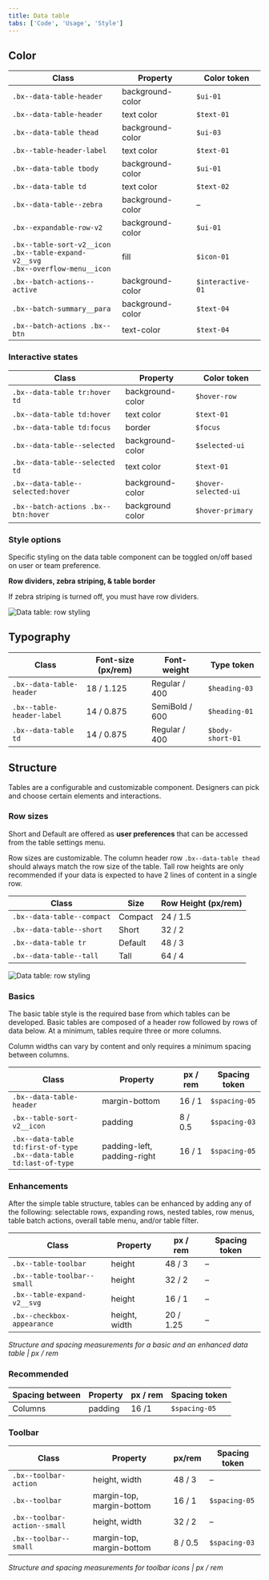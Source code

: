 ```yaml
---
title: Data table
tabs: ['Code', 'Usage', 'Style']
---
```


## Color

| Class                                                                                         | Property         | Color token       |
| --------------------------------------------------------------------------------------------- | ---------------- | ----------------- |
| `.bx--data-table-header`                                                                      | background-color | `$ui-01`          |
| `.bx--data-table-header`                                                                      | text color       | `$text-01`        |
| `.bx--data-table thead`                                                                       | background-color | `$ui-03`          |
| `.bx--table-header-label`                                                                     | text color       | `$text-01`        |
| `.bx--data-table tbody`                                                                       | background-color | `$ui-01`          |
| `.bx--data-table td`                                                                          | text color       | `$text-02`        |
| `.bx--data-table--zebra`                                                                      | background-color | –                 |
| `.bx--expandable-row-v2`                                                                      | background-color | `$ui-01`          |
| `.bx--table-sort-v2__icon` <br/> `.bx--table-expand-v2__svg` <br/> `.bx--overflow-menu__icon` | fill             | `$icon-01`        |
| `.bx--batch-actions--active`                                                                  | background-color | `$interactive-01` |
| `.bx--batch-summary__para`                                                                    | background-color | `$text-04`        |
| `.bx--batch-actions .bx--btn`                                                                 | text-color       | `$text-04`        |

### Interactive states

| Class                               | Property         | Color token          |
| ----------------------------------- | ---------------- | -------------------- |
| `.bx--data-table tr:hover td`       | background-color | `$hover-row`         |
| `.bx--data-table td:hover`          | text color       | `$text-01`           |
| `.bx--data-table td:focus`          | border           | `$focus`             |
| `.bx--data-table--selected`         | background-color | `$selected-ui`       |
| `.bx--data-table--selected td`      | text color       | `$text-01`           |
| `.bx--data-table--selected:hover`   | background-color | `$hover-selected-ui` |
| `.bx--batch-actions .bx--btn:hover` | background color | `$hover-primary`     |

### Style options

Specific styling on the data table component can be toggled on/off based on user or team preference.

**Row dividers, zebra striping, & table border**

If zebra striping is turned off, you must have row dividers.

![Data table: row styling](images/data-table-style-1.png)

<!-- This section is commented out until themes are ready

**Background colors**

Data tables are built to be accessible against the `$ui-background` color:



![Data table: background colors](images/data-table-style-2.png)


-->

## Typography

| Class                     | Font-size (px/rem) | Font-weight    | Type token       |
| ------------------------- | ------------------ | -------------- | ---------------- |
| `.bx--data-table-header`  | 18 / 1.125         | Regular / 400  | `$heading-03`    |
| `.bx--table-header-label` | 14 / 0.875         | SemiBold / 600 | `$heading-01`    |
| `.bx--data-table td`      | 14 / 0.875         | Regular / 400  | `$body-short-01` |

## Structure

Tables are a configurable and customizable component. Designers can pick and choose certain elements and interactions.

### Row sizes

Short and Default are offered as **user preferences** that can be accessed from the table settings menu.

Row sizes are customizable. The column header row `.bx--data-table thead` should always match the row size of the table. Tall row heights are only recommended if your data is expected to have 2 lines of content in a single row.

| Class                      | Size    | Row Height (px/rem) |
| -------------------------- | ------- | ------------------- |
| `.bx--data-table--compact` | Compact | 24 / 1.5            |
| `.bx--data-table--short`   | Short   | 32 / 2              |
| `.bx--data-table tr`       | Default | 48 / 3              |
| `.bx--data-table--tall`    | Tall    | 64 / 4              |

![Data table: row styling](images/data-table-style-3.png)

### Basics

The basic table style is the required base from which tables can be developed. Basic tables are composed of a header row followed by rows of data below. At a minimum, tables require three or more columns.

Column widths can vary by content and only requires a minimum spacing between columns.

| Class                                                                      | Property                    | px / rem | Spacing token |
| -------------------------------------------------------------------------- | --------------------------- | -------- | ------------- |
| `.bx--data-table-header`                                                   | margin-bottom               | 16 / 1   | `$spacing-05` |
| `.bx--table-sort-v2__icon`                                                 | padding                     | 8 / 0.5  | `$spacing-03` |
| `.bx--data-table td:first-of-type` <br/> `.bx--data-table td:last-of-type` | padding-left, padding-right | 16 / 1   | `$spacing-05` |

### Enhancements

After the simple table structure, tables can be enhanced by adding any of the following: selectable rows, expanding rows, nested tables, row menus, table batch actions, overall table menu, and/or table filter.

| Class                       | Property      | px / rem  | Spacing token |
| --------------------------- | ------------- | --------- | ------------- |
| `.bx--table-toolbar`        | height        | 48 / 3    | –             |
| `.bx--table-toolbar--small` | height        | 32 / 2    | –             |
| `.bx--table-expand-v2__svg` | height        | 16 / 1    | –             |
| `.bx--checkbox-appearance`  | height, width | 20 / 1.25 | –             |

_Structure and spacing measurements for a basic and an enhanced data table | px / rem_

### Recommended

| Spacing between | Property | px / rem | Spacing token |
| --------------- | -------- | -------- | ------------- |
| Columns         | padding  | 16 /1    | `$spacing-05` |

### Toolbar

| Class                        | Property                  | px/rem  | Spacing token |
| ---------------------------- | ------------------------- | ------- | ------------- |
| `.bx--toolbar-action`        | height, width             | 48 / 3  | –             |
| `.bx--toolbar`               | margin-top, margin-bottom | 16 / 1  | `$spacing-05` |
| `.bx--toolbar-action--small` | height, width             | 32 / 2  | –             |
| `.bx--toolbar--small`        | margin-top, margin-bottom | 8 / 0.5 | `$spacing-03` |

_Structure and spacing measurements for toolbar icons | px / rem_
